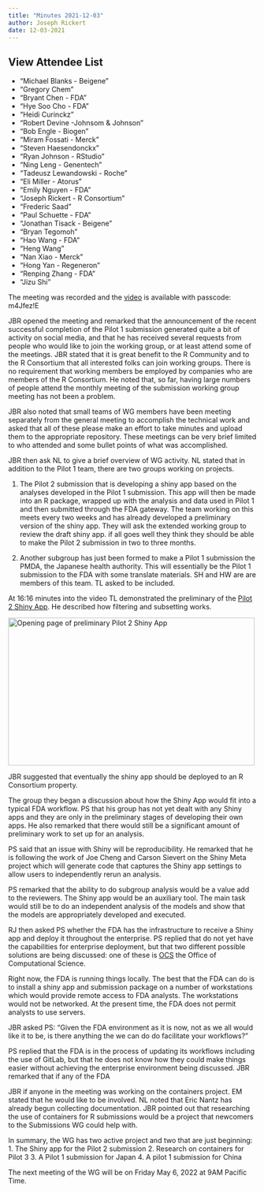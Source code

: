 ```yaml
---
title: "Minutes 2021-12-03"
author: Joseph Rickert
date: 12-03-2021
---
```


::: {.callout-tip collapse="true"}
## View Attendee List

- "Michael Blanks - Beigene"
- "Gregory Chem"
- "Bryant Chen - FDA"
- "Hye Soo Cho - FDA"
- "Heidi Curinckz"
- "Robert Devine -Johnsom & Johnson"
- "Bob Engle - Biogen"
- "Miram Fossati - Merck"
- "Steven Haesendonckx"
- "Ryan Johnson - RStudio"
- "Ning Leng - Genentech" 
- "Tadeusz Lewandowski - Roche"
- "Eli Miller - Atorus"
- "Emily Nguyen - FDA"
- "Joseph Rickert - R Consortium" 
- "Frederic Saad"
- "Paul Schuette - FDA" 
- "Jonathan Tisack - Beigene"
- "Bryan Tegomoh"
- "Hao Wang - FDA"
- "Heng Wang"
- "Nan Xiao - Merck" 
- "Hong Yan - Regeneron"
- "Renping Zhang - FDA" 
- "Jizu Shi"
:::

The meeting was recorded and the [video](https://rstudio.zoom.us/rec/share/WAjfjpcZzTGt-jqWdAQ2RaOIJU0VvmFjMYd08mEoyyuY15oYXqYZNi9K6Y_FZeLj.pUmLEm5wDASxtQoN) is available with passcode: m4Jfez!E

JBR opened the meeting and remarked that the announcement of the recent successful completion of the Pilot 1 submission generated quite a bit of activity on social media, and that he has received several requests from people who would like to join the working group, or at least attend some of the meetings. JBR stated that it is great benefit to the R Community and to the R Consortium that all interested folks can join working groups. There is no requirement that working members be employed by companies who are members of the R Consortium. He noted that, so far, having large numbers of people attend the monthly meeting of the submission working group meeting has not been a problem. 

JBR also noted that small teams of WG members have been meeting separately from the general meeting to accomplish the technical work and asked that all of these please make an effort to take minutes and upload them to the appropriate repository. These meetings can be very brief limited to who attended and some bullet points of what was accomplished.

JBR then ask NL to give a brief overview of WG activity. NL stated that in addition to the Pilot 1 team, there are two groups working on projects.

1. The Pilot 2 submission that is developing a shiny app based on the analyses developed in the Pilot 1 submission. This app will then be made into an R package, wrapped up with the analysis and data used in Pilot 1 and then submitted through the FDA gateway. The team working on this meets every two weeks and has already developed a preliminary version of the shiny app. They will ask the extended working group to review the draft shiny app. if all goes well they think they should be able to make the Pilot 2 submission in two to three months.

2. Another subgroup has just been formed to make a Pilot 1 submission the PMDA, the Japanese health authority. This will essentially be the Pilot 1 submission to the FDA with some translate materials. SH and HW are are members of this team. TL asked to be included.


At 16:16 minutes into the video TL demonstrated the preliminary of the [Pilot 2 Shiny App](https://genentech.shinyapps.io/FDA-app/). He described how filtering and subsetting works. 

<img src="pilot2_shiny.png" height = "300" width="500" alt=" Opening page of preliminary Pilot 2 Shiny App ">

JBR suggested that eventually the shiny app should be deployed to an R Consortium property.

The group they began a discussion about how the Shiny App would fit into a typical FDA workflow. PS that his group has not yet dealt with any Shiny apps and they are only in the preliminary stages of developing their own apps. He also remarked that there would still be a significant amount of preliminary work to set up for an analysis. 

PS said that an issue with Shiny will be reproducibility. He remarked that he is following the work of Joe Cheng and Carson Sievert on the Shiny Meta project which will generate code that captures the Shiny app settings to allow users to independently rerun an analysis.

PS remarked that the ability to do subgroup analysis would be a value add to the reviewers. The Shiny app would be an auxiliary tool. The main task would still be to do an independent analysis of the models and show that the models are appropriately developed and executed.


RJ then asked PS whether the FDA has the infrastructure to receive a Shiny app and deploy it throughout the enterprise. PS replied that do not yet have the capabilities for enterprise deployment, but that two different possible solutions are being discussed: one of these is  [OCS](https://www.fda.gov/about-fda/center-drug-evaluation-and-research-cder/office-computational-science) the Office of Computational Science. 

Right now, the FDA is running things locally. The best that the FDA can do is to install a shiny app and submission package on a number of workstations which would provide remote access to FDA analysts. The workstations would not be networked. At the present time, the FDA does not permit analysts to use servers. 

JBR asked PS: "Given the FDA environment as it is now, not as we all would like it to be, is there anything the we can do do facilitate your workflows?"

PS replied that the FDA is in the process of updating its workflows including the use of GitLab, but that he does not know how they could make things easier without achieving the enterprise environment being discussed. JBR remarked that if any of the FDA 

JBR if anyone in the meeting was working on the containers project. EM stated that he would like to be involved. NL noted that Eric Nantz has already begun collecting documentation. JBR pointed out that researching the use of containers for R submissions would be a project that newcomers to the Submissions WG could help with.

In summary, the WG has two active project and two that are just beginning:
1. The Shiny app for the Pilot 2 submission
2. Research on containers for Pilot 3
3. A Pilot 1 submission for Japan
4. A pilot 1 submission for China

The next meeting of the WG will be on Friday May 6, 2022 at 9AM Pacific Time.